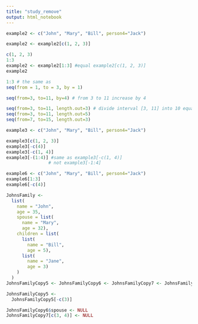 ---
title: "study_remove"
output: html_notebook
---
```{r}
example2 <- c("John", "Mary", "Bill", person4="Jack")
```

```{r}
example2 <- example2[c(1, 2, 3)] 
```

```{r}
c(1, 2, 3)
1:3
example2 <- example2[1:3] #equal example2[c(1, 2, 3)] 
example2
```

```{r}
1:3 # the same as
seq(from = 1, to = 3, by = 1)

seq(from=3, to=11, by=4) # from 3 to 11 increase by 4
```

```{r}
seq(from=3, to=11, length.out=3) # divide interval [3, 11] into 10 equal length cuts
seq(from=3, to=11, length.out=5)
seq(from=7, to=15, length.out=3)
```

```{r}
example3 <- c("John", "Mary", "Bill", person4="Jack")

example3[c(1, 2, 3)]
example3[-c(4)]
example3[-c(1, 4)]
example3[-(1:4)] #same as example3[-c(1, 4)]
                # not example3[-1:4] 
```

```{r}
example6 <- c("John", "Mary", "Bill", person4="Jack")
example6[1:3]
example6[-c(4)]

```

```{r}
JohnsFamily <-
  list(
    name = "John", 
    age = 35,
    spouse = list(
      name = "Mary", 
      age = 32),
    children = list(
      list(
        name = "Bill", 
        age = 5),
      list(
        name = "Jane", 
        age = 3)
    )
  )
JohnsFamilyCopy5 <- JohnsFamilyCopy6 <- JohnsFamilyCopy7 <- JohnsFamilyCopy8 <-  JohnsFamily
```

```{r}
JohnsFamilyCopy5 <- 
  JohnsFamilyCopy5[-c(3)]
```
```{r}
JohnsFamilyCopy6$spouse <- NULL
JohnsFamilyCopy7[c(3, 4)] <- NULL
```


